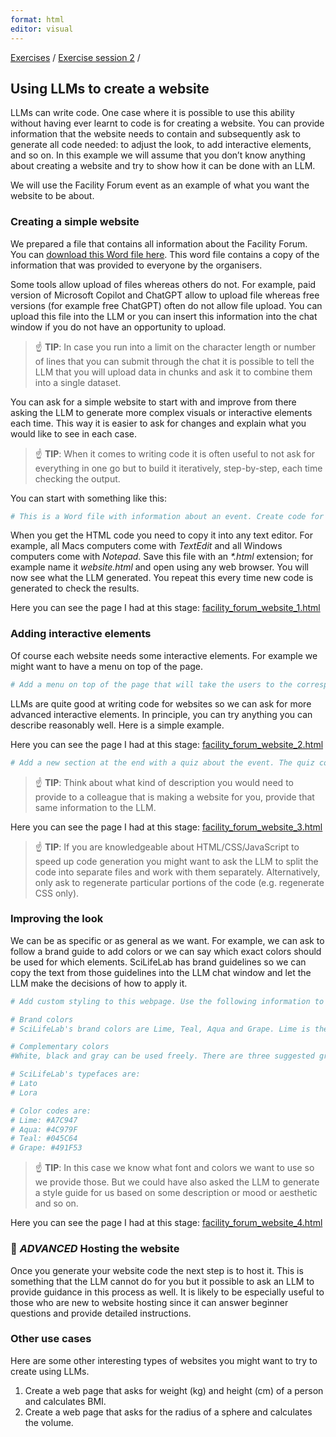 ```yaml
---
format: html
editor: visual
---
```


[Exercises](index.html) / [Exercise session 2](exercise_session_2.html) /

## Using LLMs to create a website

LLMs can write code. One case where it is possible to use this ability without having ever learnt to code is for creating a website. You can provide information that the website needs to contain and subsequently ask to generate all code needed: to adjust the look, to add interactive elements, and so on. In this example we will assume that you don't know anything about creating a website and try to show how it can be done with an LLM.

We will use the Facility Forum event as an example of what you want the website to be about.

### Creating a simple website

We prepared a file that contains all information about the Facility Forum. You can [download this Word file here](https://blobserver.dc.scilifelab.se/blob/facility_forum_info.docx). This word file contains a copy of the information that was provided to everyone by the organisers.

Some tools allow upload of files whereas others do not. For example, paid version of Microsoft Copilot and ChatGPT allow to upload file whereas free versions (for example free ChatGPT) often do not allow file upload. You can upload this file into the LLM or you can insert this information into the chat window if you do not have an opportunity to upload.

> ☝️ **TIP**: In case you run into a limit on the character length or number of lines that you can submit through the chat it is possible to tell the LLM that you will upload data in chunks and ask it to combine them into a single dataset.

You can ask for a simple website to start with and improve from there asking the LLM to generate more complex visuals or interactive elements each time. This way it is easier to ask for changes and explain what you would like to see in each case.

> ☝️ **TIP**: When it comes to writing code it is often useful to not ask for everything in one go but to build it iteratively, step-by-step, each time checking the output.

You can start with something like this:

```R
# This is a Word file with information about an event. Create code for a single page website about this event. Include all information that is provided in the Word file on the website.
```

When you get the HTML code you need to copy it into any text editor. For example, all Macs computers come with *TextEdit* and all Windows computers come with *Notepad*. Save this file with an *\*.html* extension; for example name it *website.html* and open using any web browser. You will now see what the LLM generated. You repeat this every time new code is generated to check the results.

Here you can see the page I had at this stage: [facility_forum_website_1.html](https://blobserver.dc.scilifelab.se/blob/facility_forum_website_1.html)

### Adding interactive elements

Of course each website needs some interactive elements. For example we might want to have a menu on top of the page.

```R
# Add a menu on top of the page that will take the users to the corresponding sections of the page.
```

LLMs are quite good at writing code for websites so we can ask for more advanced interactive elements. In principle, you can try anything you can describe reasonably well. Here is a simple example.

Here you can see the page I had at this stage: [facility_forum_website_2.html](https://blobserver.dc.scilifelab.se/blob/facility_forum_website_2.html)

```R
# Add a new section at the end with a quiz about the event. The quiz contains three multiple choice questions about the event. When the visitor clicks on an answer they see feedback on whether their answer was correct.
```

> ☝️ **TIP**: Think about what kind of description you would need to provide to a colleague that is making a website for you, provide that same information to the LLM.

Here you can see the page I had at this stage: [facility_forum_website_3.html](https://blobserver.dc.scilifelab.se/blob/facility_forum_website_3.html)

> ☝️ **TIP**: If you are knowledgeable about HTML/CSS/JavaScript to speed up code generation you might want to ask the LLM to split the code into separate files and work with them separately. Alternatively, only ask to regenerate particular portions of the code (e.g. regenerate CSS only).

### Improving the look

We can be as specific or as general as we want. For example, we can ask to follow a brand guide to add colors or we can say which exact colors should be used for which elements. SciLifeLab has brand guidelines so we can copy the text from those guidelines into the LLM chat window and let the LLM make the decisions of how to apply it.

```R
# Add custom styling to this webpage. Use the following information to add colors and fonts:

# Brand colors
# SciLifeLab's brand colors are Lime, Teal, Aqua and Grape. Lime is the main color, and the other colors can be combined freely with it (however, Grape should be used modestly as a 'color pop' or on smaller details). The 100 % tints are the main shades to use, but there are also lighter tints in 25, 50 and 75 %. These tints are equivalent to opacity of 25, 50 and 75 % which can be used as well.

# Complementary colors
#White, black and gray can be used freely. There are three suggested gray shades but any shades of black 5-90 % can be used.

# SciLifeLab's typefaces are:
# Lato
# Lora

# Color codes are:
# Lime: #A7C947
# Aqua: #4C979F
# Teal: #045C64
# Grape: #491F53
```

> ☝️ **TIP**: In this case we know what font and colors we want to use so we provide those. But we could have also asked the LLM to generate a style guide for us based on some description or mood or aesthetic and so on.

Here you can see the page I had at this stage: [facility_forum_website_4.html](https://blobserver.dc.scilifelab.se/blob/facility_forum_website_4.html)

### 💪 *ADVANCED* Hosting the website

Once you generate your website code the next step is to host it. This is something that the LLM cannot do for you but it possible to ask an LLM to provide guidance in this process as well. It is likely to be especially useful to those who are new to website hosting since it can answer beginner questions and provide detailed instructions.

### Other use cases

Here are some other interesting types of websites you might want to try to create using LLMs.

1.  Create a web page that asks for weight (kg) and height (cm) of a person and calculates BMI.
2.  Create a web page that asks for the radius of a sphere and calculates the volume.
